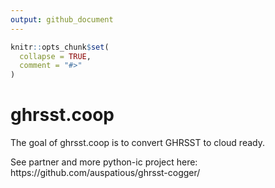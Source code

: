 ```yaml
---
output: github_document
---
```


<!-- README.md is generated from README.Rmd. Please edit that file -->

```r
knitr::opts_chunk$set(
  collapse = TRUE,
  comment = "#>"
)
```

# ghrsst.coop

<!-- badges: start -->
<!-- badges: end -->

The goal of ghrsst.coop is to convert GHRSST to cloud ready. 


See partner and more python-ic project here: https://github.com/auspatious/ghrsst-cogger/

